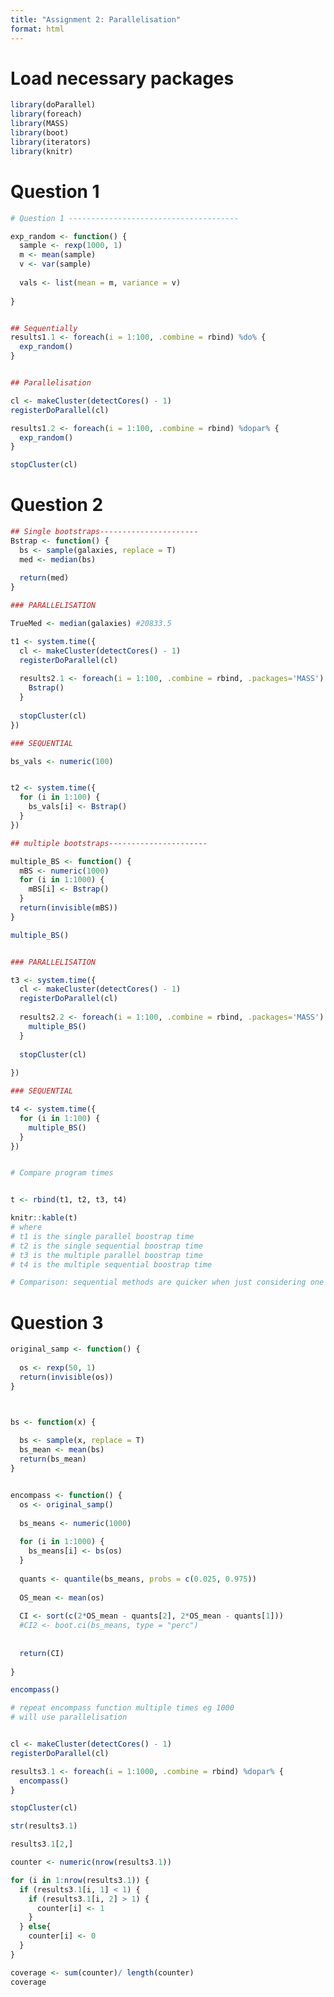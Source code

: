 ```yaml
---
title: "Assignment 2: Parallelisation"
format: html
---
```


# Load necessary packages

```r

library(doParallel)
library(foreach)
library(MASS)
library(boot)
library(iterators)
library(knitr)
```


# Question 1

```r
# Question 1 --------------------------------------

exp_random <- function() {
  sample <- rexp(1000, 1)
  m <- mean(sample)
  v <- var(sample)
  
  vals <- list(mean = m, variance = v)
  
}


## Sequentially
results1.1 <- foreach(i = 1:100, .combine = rbind) %do% {
  exp_random()
}


## Parallelisation

cl <- makeCluster(detectCores() - 1)
registerDoParallel(cl)

results1.2 <- foreach(i = 1:100, .combine = rbind) %dopar% {
  exp_random()
}

stopCluster(cl)

```


# Question 2

```r


## Single bootstraps----------------------
Bstrap <- function() {
  bs <- sample(galaxies, replace = T)
  med <- median(bs)
  
  return(med)
}

### PARALLELISATION

TrueMed <- median(galaxies) #20833.5

t1 <- system.time({
  cl <- makeCluster(detectCores() - 1)
  registerDoParallel(cl)
  
  results2.1 <- foreach(i = 1:100, .combine = rbind, .packages='MASS') %dopar% {
    Bstrap()
  }
  
  stopCluster(cl)
})

### SEQUENTIAL

bs_vals <- numeric(100)


t2 <- system.time({
  for (i in 1:100) {
    bs_vals[i] <- Bstrap()
  }
})

## multiple bootstraps----------------------

multiple_BS <- function() {
  mBS <- numeric(1000)
  for (i in 1:1000) {
    mBS[i] <- Bstrap()
  }
  return(invisible(mBS))
}

multiple_BS()


### PARALLELISATION

t3 <- system.time({
  cl <- makeCluster(detectCores() - 1)
  registerDoParallel(cl)
  
  results2.2 <- foreach(i = 1:100, .combine = rbind, .packages='MASS') %dopar% {
    multiple_BS()
  }
  
  stopCluster(cl)
  
})

### SEQUENTIAL

t4 <- system.time({
  for (i in 1:100) {
    multiple_BS()
  }
})


# Compare program times


t <- rbind(t1, t2, t3, t4)

knitr::kable(t)
# where
# t1 is the single parallel boostrap time
# t2 is the single sequential boostrap time
# t3 is the multiple parallel boostrap time
# t4 is the multiple sequential boostrap time

# Comparison: sequential methods are quicker when just considering one bootstrap sample at a time. However, when considering 100 Bootstraps samples at a time, parallelisation yields a shorter time.

```


# Question 3 

```r


original_samp <- function() {
  
  os <- rexp(50, 1)
  return(invisible(os))
}



bs <- function(x) {
  
  bs <- sample(x, replace = T)
  bs_mean <- mean(bs)
  return(bs_mean)
}


encompass <- function() {
  os <- original_samp()
  
  bs_means <- numeric(1000)
  
  for (i in 1:1000) {
    bs_means[i] <- bs(os)
  }
  
  quants <- quantile(bs_means, probs = c(0.025, 0.975))
  
  OS_mean <- mean(os)
  
  CI <- sort(c(2*OS_mean - quants[2], 2*OS_mean - quants[1]))
  #CI2 <- boot.ci(bs_means, type = "perc")
  
  
  return(CI)
  
}

encompass()

# repeat encompass function multiple times eg 1000
# will use parallelisation


cl <- makeCluster(detectCores() - 1)
registerDoParallel(cl)

results3.1 <- foreach(i = 1:1000, .combine = rbind) %dopar% {
  encompass()
}

stopCluster(cl)

str(results3.1)

results3.1[2,]

counter <- numeric(nrow(results3.1))

for (i in 1:nrow(results3.1)) {
  if (results3.1[i, 1] < 1) {
    if (results3.1[i, 2] > 1) {
      counter[i] <- 1
    }
  } else{
    counter[i] <- 0
  }
}

coverage <- sum(counter)/ length(counter)
coverage


```